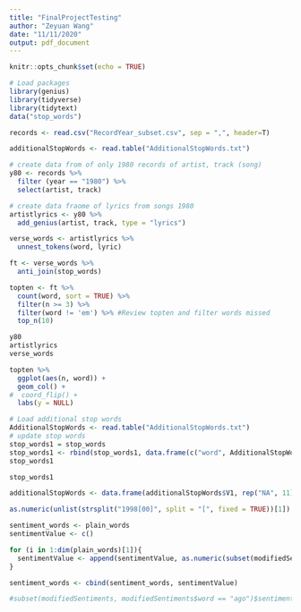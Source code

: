 ```yaml
---
title: "FinalProjectTesting"
author: "Zeyuan Wang"
date: "11/11/2020"
output: pdf_document
---
```


```r
knitr::opts_chunk$set(echo = TRUE)
```


```r
# Load packages
library(genius)
library(tidyverse)
library(tidytext)
data("stop_words")
```

```r
records <- read.csv("RecordYear_subset.csv", sep = ",", header=T)
```


```r
additionalStopWords <- read.table("AdditionalStopWords.txt")
```

```r
# create data from of only 1980 records of artist, track (song)
y80 <- records %>% 
  filter (year == "1980") %>%
  select(artist, track)

# create data fraome of lyrics from songs 1980
artistlyrics <- y80 %>%
  add_genius(artist, track, type = "lyrics")

verse_words <- artistlyrics %>% 
  unnest_tokens(word, lyric)

ft <- verse_words %>%
  anti_join(stop_words)

topten <- ft %>%
  count(word, sort = TRUE) %>%
  filter(n >= 3) %>%
  filter(word != 'em') %>% #Review topten and filter words missed
  top_n(10)
```
```r
y80
artistlyrics
verse_words
```


```r
topten %>%
  ggplot(aes(n, word)) + 
  geom_col() +
#  coord_flip() +
  labs(y = NULL)
```




```r
# Load additional stop words
AdditionalStopWords <- read.table("AdditionalStopWords.txt")
# update stop words
stop_words1 = stop_words
stop_words1 <- rbind(stop_words1, data.frame(c("word", AdditionalStopWords$V1), c("lexicon", rep("NA", 11))))
stop_words1
```
```r
stop_words1
```

```r
additionalStopWords <- data.frame(additionalStopWords$V1, rep("NA", 11))

```
```r
as.numeric(unlist(strsplit("1998[00]", split = "[", fixed = TRUE))[1])


```

```r
sentiment_words <- plain_words
sentimentValue <- c()

for (i in 1:dim(plain_words)[1]){
  sentimentValue <- append(sentimentValue, as.numeric(subset(modifiedSentiments, modifiedSentiments$word == plain_words$word[i])$sentiment))
}

sentiment_words <- cbind(sentiment_words, sentimentValue)

#subset(modifiedSentiments, modifiedSentiments$word == "ago")$sentiment

```


